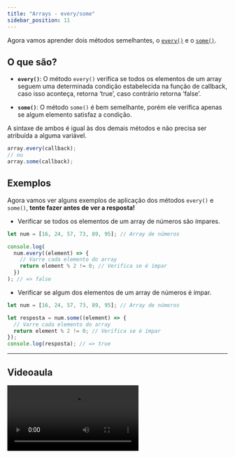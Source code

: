 ```yaml
---
title: "Arrays - every/some"
sidebar_position: 11
---
```


Agora vamos aprender dois métodos semelhantes, o [`every()`](https://developer.mozilla.org/en-US/docs/Web/JavaScript/Reference/Global_Objects/Array/every) e o [`some()`](https://developer.mozilla.org/en-US/docs/Web/JavaScript/Reference/Global_Objects/Array/some).

## O que são?

- **`every()`**: O método `every()` verifica se todos os elementos de um array seguem uma determinada condição estabelecida na função de callback, caso isso aconteça, retorna ‘true’, caso contrário retorna ‘false’.

- **`some()`**: O método `some()` é bem semelhante, porém ele verifica apenas se algum elemento satisfaz a condição.

A sintaxe de ambos é igual às dos demais métodos e não precisa ser atribuída a alguma variável.

```js
array.every(callback);
// ou
array.some(callback);
```

## Exemplos

Agora vamos ver alguns exemplos de aplicação dos métodos `every()` e `some()`, **tente fazer antes de ver a resposta!**

- Verificar se todos os elementos de um array de números são ímpares.

```js
let num = [16, 24, 57, 73, 89, 95]; // Array de números

console.log(
  num.every((element) => {
    // Varre cada elemento do array
    return element % 2 != 0; // Verifica se é ímpar
  })
); // => false
```

- Verificar se algum dos elementos de um array de números é ímpar.

```js
let num = [16, 24, 57, 73, 89, 95]; // Array de números

let resposta = num.some((element) => {
  // Varre cada elemento do array
  return element % 2 != 0; // Verifica se é ímpar
});
console.log(resposta); // => true
```

---

## Videoaula

<video src="https://www.youtube.com/embed/v63XneSxsto?list=PLc77ERAwzB_0-C3oGJm0y-HPBf2dWS7UL" />

---


## Quiz

As questões abaixo fazem menção ao que você aprendeu no conteúdo escrito e o vídeo sobre `every()` e `some()` em JS.

<Quiz
  question="1. Qual é a principal diferença entre `every()` e `some()`"
  answers={[
    "O `every()` modifica o array original, enquanto o `some()` não.",
    "O `every()` analisa se todos os elementos seguem a condição, enquanto o `some()` analisa se se pelo menos um elemento segue a condição.",
    "O `every()` retorna um novo array, enquanto o `some()` não retorna nada.",
    "O `every()` só funciona com arrays de números, enquanto o `some()` funciona com qualquer tipo de array.",
    "O `every()` é uma função assíncrona, enquanto o `some()` é síncrona.",
  ]}
  correctIndex={1}
/>

```js
let num = [9, 24, 57, 73, 89, 95];
console.log(num.every((element) => element > 0));
```

<Quiz
  question="2. Qual é a saída do código acima?"
  answers={["true", "false", "undefined", "null", " 9"]}
  correctIndex={2}
/>
